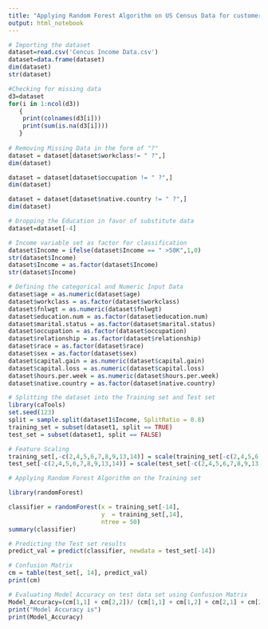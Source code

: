 ---
title: "Applying Random Forest Algorithm on US Census Data for customer segmentation"
output: html_notebook
---


```{r}
# Importing the dataset
dataset=read.csv('Cencus Income Data.csv')
dataset=data.frame(dataset)
dim(dataset)
str(dataset)

#Checking for missing data
d3=dataset
for(i in 1:ncol(d3))
   {
    print(colnames(d3[i]))
    print(sum(is.na(d3[i])))
   }
 
# Removing Missing Data in the form of "?"
dataset = dataset[dataset$workclass!= " ?",]
dim(dataset)

dataset = dataset[dataset$occupation != " ?",]
dim(dataset)

dataset = dataset[dataset$native.country != " ?",]
dim(dataset)

# Dropping the Education in favor of substitute data 
dataset=dataset[-4]

# Income variable set as factor for classification
dataset$Income = ifelse(dataset$Income == " >50K",1,0)
str(dataset$Income)
dataset$Income = as.factor(dataset$Income)
str(dataset$Income)

# Defining the categorical and Numeric Input Data
dataset$age = as.numeric(dataset$age)
dataset$workclass = as.factor(dataset$workclass)
dataset$fnlwgt = as.numeric(dataset$fnlwgt)
dataset$education.num = as.factor(dataset$education.num)
dataset$marital.status = as.factor(dataset$marital.status)
dataset$occupation = as.factor(dataset$occupation)
dataset$relationship = as.factor(dataset$relationship)
dataset$race = as.factor(dataset$race)
dataset$sex = as.factor(dataset$sex)
dataset$capital.gain = as.numeric(dataset$capital.gain)
dataset$capital.loss = as.numeric(dataset$capital.loss)
dataset$hours.per.week = as.numeric(dataset$hours.per.week)
dataset$native.country = as.factor(dataset$native.country)

# Splitting the dataset into the Training set and Test set
library(caTools)
set.seed(123)
split = sample.split(dataset1$Income, SplitRatio = 0.8)
training_set = subset(dataset1, split == TRUE)
test_set = subset(dataset1, split == FALSE)

# Feature Scaling
training_set[,-c(2,4,5,6,7,8,9,13,14)] = scale(training_set[-c(2,4,5,6,7,8,9,13,14)])
test_set[-c(2,4,5,6,7,8,9,13,14)] = scale(test_set[-c(2,4,5,6,7,8,9,13,14)])

# Applying Random Forest Algorithm on the Training set

library(randomForest)

classifier = randomForest(x = training_set[-14],
                          y  = training_set[,14],
                          ntree = 50)
summary(classifier)

# Predicting the Test set results
predict_val = predict(classifier, newdata = test_set[-14])

# Confusion Matrix
cm = table(test_set[, 14], predict_val)
print(cm)

# Evaluating Model Accuracy on test data set using Confusion Matrix
Model_Accuracy=(cm[1,1] + cm[2,2])/ (cm[1,1] + cm[1,2] + cm[2,1] + cm[2,2])
print("Model Accuracy is") 
print(Model_Accuracy)
```
